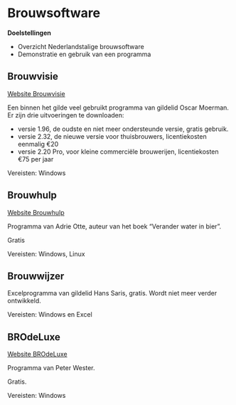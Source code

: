<!-- # (PART) Deel 4 {-} -->
# Brouwsoftware {#brouwsoftware}

**Doelstellingen**

-  Overzicht Nederlandstalige brouwsoftware
-  Demonstratie en gebruik van een programma

## Brouwvisie

[Website Brouwvisie](http://www.brouwvisie.nl/)

Een binnen het gilde veel gebruikt programma van gildelid Oscar Moerman. Er zijn drie uitvoeringen te downloaden:

-  versie 1.96, de oudste en niet meer ondersteunde versie, gratis gebruik.
-  versie 2.32, de nieuwe versie voor thuisbrouwers, licentiekosten eenmalig €20
-  versie 2.20 Pro, voor kleine commerciële brouwerijen, licentiekosten €75 per jaar

Vereisten: Windows

## Brouwhulp

[Website Brouwhulp](http://wittepaard.roodetoren.nl/index.php/brouwhulp)

Programma van Adrie Otte, auteur van het boek "Verander water in bier".

Gratis

Vereisten: Windows, Linux

##  Brouwwijzer

Excelprogramma van gildelid Hans Saris, gratis. Wordt niet meer verder ontwikkeld.

Vereisten: Windows en Excel

## BROdeLuxe

[Website BROdeLuxe](http://www.brodeluxe.nl/)

Programma van Peter Wester.

Gratis.

Vereisten: Windows
